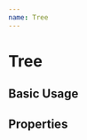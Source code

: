 ```yaml
---
name: Tree
---
```



# Tree

## Basic Usage

<Playground>
  <Tree items={[
  {
    "title": "another-building",
    "items": [
      {
        "title": "some-floor",
        "items": [
          {
            "title": "some-device"
          }
        ]
      },
      {
        "title": "--- Add floor ---",
      }
    ]
  },
  {
    "title": "gebouw",
    "items": [
      {
        "title": "some-floor",
        "items": [
          {
            "title": "some-device"
          }
        ]
      },
      {
        "title": "--- Add floor ---"
      }
    ]
  },
  {
    "title": "some-building",
    "items": [
      {
        "title": "some-floor",
        "items": [
          {
            "title": "some-device"
          }
        ]
      },
      {
        "title": "--- Add floor ---"
      }
    ]
  },
  {
    "title": "test-building",
    "items": [
      {
        "title": "some-floor",
        "items": [
          {
            "title": "some-device"
          }
        ]
      },
      {
        "title": "--- Add floor ---"
      }
    ]
  },
  {
    "title": "--- Add building ---"
  }
]} />
</Playground>

## Properties

<PropsTable of={Tree}></PropsTable>
